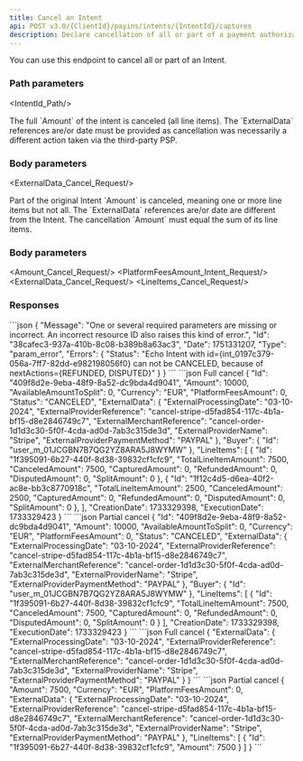 ```yaml
---
title: Cancel an Intent
api: POST v3.0/{ClientId}/payins/intents/{IntentId}/captures
description: Declare cancellation of all or part of a payment authorization processed by a third-party PSP
---
```





You can use this endpoint to cancel all or part of an Intent.

### Path parameters

<IntentId_Path/>

<Tabs>
<Tab title="Full cancellation">
The full `Amount` of the intent is canceled (all line items). The `ExternalData` references are/or date must be provided as cancellation was necessarily a different action taken via the third-party PSP.

### Body parameters

<ExternalData_Cancel_Request/>

</Tab>
<Tab title="Partial cancellation">
Part of the original Intent `Amount` is canceled, meaning one or more line items but not all. The `ExternalData` references are/or date are different from the Intent. The cancellation `Amount` must equal the sum of its line items.

### Body parameters

<Amount_Cancel_Request/>
<PlatformFeesAmount_Intent_Request/>
<ExternalData_Cancel_Request/>
<LineItems_Cancel_Request/>

</Tab>
</Tabs>

### Responses

<AccordionGroup>
<Accordion title="200 - Response parameters">
<Id_Intent/>
<Amount_Intent/>
<AvailableAmountToSplit_Intent/>
<Currency_Intent/>
<PlatformFeesAmount_Intent/>
<Status_Intent/>
<ExternalData_Cancel/>
<Buyer_Intent/>
<LineItems_Intent_Actions/>
<CreationDate_Intent/>
<ExecutionDate_Intent/>
</Accordion>
</AccordionGroup>

<AccordionGroup>
<Accordion title="400 - Cancel not allowed in NextActions">
```json
{
    "Message": "One or several required parameters are missing or incorrect. An incorrect resource ID also raises this kind of error.",
    "Id": "38cafec3-937a-410b-8c08-b389b8a63ac3",
    "Date": 1751331207,
    "Type": "param_error",
    "Errors": {
        "Status": "Echo Intent with id={int_0197c379-056a-7ff7-82dd-e982198056f0} can not be CANCELED, because of nextActions={REFUNDED, DISPUTED}"
    }
}
```
</Accordion>
</AccordionGroup>

<ResponseExample>
```json Full cancel
{
    "Id": "409f8d2e-9eba-48f9-8a52-dc9bda4d9041",
    "Amount": 10000,
    "AvailableAmountToSplit": 0,
    "Currency": "EUR",
    "PlatformFeesAmount": 0,
    "Status": "CANCELED",
    "ExternalData": {
        "ExternalProcessingDate": "03-10-2024",
        "ExternalProviderReference": "cancel-stripe-d5fad854-117c-4b1a-bf15-d8e2846749c7",
        "ExternalMerchantReference": "cancel-order-1d1d3c30-5f0f-4cda-ad0d-7ab3c315de3d",
        "ExternalProviderName": "Stripe",
        "ExternalProviderPaymentMethod": "PAYPAL"
    },
    "Buyer": {
        "Id": "user_m_01JCGBN7B7QG2YZ8ARA5J8WYMW"
    },
    "LineItems": [
        {
            "Id": "1f395091-6b27-440f-8d38-39832cf1cfc9",
            "TotalLineItemAmount": 7500,
            "CanceledAmount": 7500,
            "CapturedAmount": 0,
            "RefundedAmount": 0,
            "DisputedAmount": 0,
            "SplitAmount": 0
        },
        {
            "Id": "1f12c4d5-d6ea-40f2-ac8e-bb3c8770918c",
            "TotalLineItemAmount": 2500,
            "CanceledAmount": 2500,
            "CapturedAmount": 0,
            "RefundedAmount": 0,
            "DisputedAmount": 0,
            "SplitAmount": 0
        },
    ],
    "CreationDate": 1733329398,
    "ExecutionDate": 1733329423
}
```
```json Partial cancel
{
    "Id": "409f8d2e-9eba-48f9-8a52-dc9bda4d9041",
    "Amount": 10000,
    "AvailableAmountToSplit": 0,
    "Currency": "EUR",
    "PlatformFeesAmount": 0,
    "Status": "CANCELED",
    "ExternalData": {
        "ExternalProcessingDate": "03-10-2024",
        "ExternalProviderReference": "cancel-stripe-d5fad854-117c-4b1a-bf15-d8e2846749c7",
        "ExternalMerchantReference": "cancel-order-1d1d3c30-5f0f-4cda-ad0d-7ab3c315de3d",
        "ExternalProviderName": "Stripe",
        "ExternalProviderPaymentMethod": "PAYPAL"
    },
    "Buyer": {
        "Id": "user_m_01JCGBN7B7QG2YZ8ARA5J8WYMW"
    },
    "LineItems": [
        {
            "Id": "1f395091-6b27-440f-8d38-39832cf1cfc9",
            "TotalLineItemAmount": 7500,
            "CanceledAmount": 7500,
            "CapturedAmount": 0,
            "RefundedAmount": 0,
            "DisputedAmount": 0,
            "SplitAmount": 0
        }
    ],
    "CreationDate": 1733329398,
    "ExecutionDate": 1733329423
}
```
</ResponseExample>

<RequestExample>
```json Full cancel
{
    "ExternalData": {
        "ExternalProcessingDate": "03-10-2024",
        "ExternalProviderReference": "cancel-stripe-d5fad854-117c-4b1a-bf15-d8e2846749c7",
        "ExternalMerchantReference": "cancel-order-1d1d3c30-5f0f-4cda-ad0d-7ab3c315de3d",
        "ExternalProviderName": "Stripe",
        "ExternalProviderPaymentMethod": "PAYPAL"
    }
}
```  
```json Partial cancel
{
    "Amount": 7500,
    "Currency": "EUR",
    "PlatformFeesAmount": 0,
    "ExternalData": {
        "ExternalProcessingDate": "03-10-2024",
        "ExternalProviderReference": "cancel-stripe-d5fad854-117c-4b1a-bf15-d8e2846749c7",
        "ExternalMerchantReference": "cancel-order-1d1d3c30-5f0f-4cda-ad0d-7ab3c315de3d",
        "ExternalProviderName": "Stripe",
        "ExternalProviderPaymentMethod": "PAYPAL"
    },
    "LineItems": [
        {
            "Id": "1f395091-6b27-440f-8d38-39832cf1cfc9",
            "Amount": 7500
        }
    ]
}
```  
</RequestExample>
